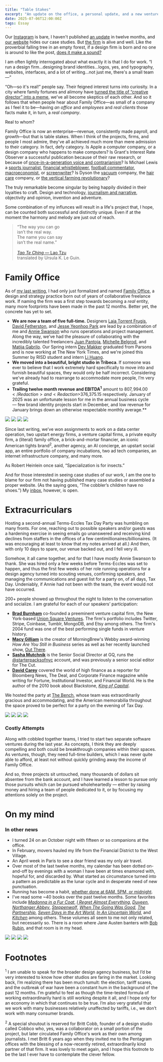 ```yaml
---
title: "Table Stakes"
excerpt: "An update on the office, a personal update, and a new venture."
date: 2025-07-06T12:00:00Z
tags: Essay
---
```


Our [Instagram](https://instagram.com/familyoffice.is) is bare, I haven't published [an update](https://diegosegura.me/posts/2024-06-30/) in twelve months, and [our website](https://familyoffice.is) hides our case studies. But [the firm](https://familyoffice.is) is alive and well. Like the proverbial falling tree in an empty forest, if a design firm is born and no one is around to like the post, [does it make a sound?](https://en.wikipedia.org/wiki/If_a_tree_falls_in_a_forest_and_no_one_is_around_to_hear_it,_does_it_make_a_sound%3F) 

I am often lightly interrogated about what exactly it is that I do for work. “I run a design firm...designing brand identities...logos, yes, and typography, websites, interfaces, and a lot of writing...not just me, there's a small team—”

“Oh—so it's real!” people say. Their feigned interest turns into curiosity. In a city where family fortunes and alimony have [turned the title of “creative director” into a meme](https://www.instagram.com/p/DKxWl36vz2s/?utm_source=ig_web_copy_link&igsh=YnQ2cXFzMm9nMzU2), we've all become skeptics of each other. And so it follows that when people hear about Family Office—as small of a company as I feel it to be—having _an office_ and _employees_ and _real clients_ those facts make it, in turn, a _real company_.

Real to whom?

Family Office is now an enterprise—revenue, consistently made payroll, and growth—but that is table stakes. When I think of the projects, firms, and people I most admire, they've all achieved much more than mere admission to their category. In fact, defy category. Is Apple a computer company, or a design company who happens to make computers?  Is Grant's Interest Rate Observer a successful publication because of their raw research, or because of [once-in-a-generation voice and contrarianism](https://www.institutionalinvestor.com/article/2bsw43jnxobb1k7rq8b28/culture/jim-grant-is-a-wall-street-cult-hero-does-it-matter-if-hes-often-wrong)? Is Michael Lewis a [sports journalist](https://en.wikipedia.org/wiki/Moneyball:_The_Art_of_Winning_an_Unfair_Game), [financial whistleblower](https://en.wikipedia.org/wiki/Liar%27s_Poker), [football commentator](https://en.wikipedia.org/wiki/The_Blind_Side:_Evolution_of_a_Game), [macroeconomist](https://en.wikipedia.org/wiki/The_Big_Short), or [screenwriter](https://en.wikipedia.org/wiki/Category:Films_based_on_works_by_Michael_Lewis)? Is Dyson the [vacuum](https://www.youtube.com/watch?v=IDkNqXUh5_M) company, the [hair care](https://www.wsj.com/articles/airwrap-dyson-hair-styler-sensation-cost-2aaadba4) company, or [the vertical farming revolutionary](https://www.dyson.co.uk/discover/sustainability/farming/dyson-farming-hvgs)?

The truly remarkable become singular by being happily divided in their loyalties to craft. Design and technology, [journalism and narrative](https://en.wikipedia.org/wiki/Creative_nonfiction), objectivity and opinion, invention and adventure. 

Some combination of my influnces will result in a life's project that, I hope, can be counted both successful and distinctly unique. Even if at the moment the harmony and melody are just out of reach. 

> “The way you can go  
isn’t the real way.  
The name you can say  
isn’t the real name.”  
> <br /> 
> [_Tao Te Ching_ — Lao Tzu](https://wesleyac.com/dao/refs/leguin1998.pdf)   
translated by Ursula K. Le Guin.  

# Family Office

As of <a href="https://diegosegura.me/posts/2024-06-30/">my last writing</a>, I had only just formalized and named <a href="https://familyoffice.is">Family Office</a>, a design and strategy practice born out of years of collaborative freelance work. If naming the firm was a first step towards becoming a _real_ entity, many more footprints have been made in the past 12 months. Better yet, the concrete has yet to set.

- **We are now a team of five full-time.** Designers <a href="https://www.linkedin.com/in/laiatorrentfrugis/">Laia Torrent Frugis</a>, <a href="https://www.linkedin.com/in/davidgfetherston/">David Fetherston</a>, and <a href="https://www.linkedin.com/in/yeonhoop/">Jesse Yeonhoo Park</a> are lead by a combination of me and <a href="https://www.linkedin.com/in/annie-swanson/">Annie Swanson</a> who runs operations and project management. Along the way, we’ve had the pleasure of collaborating with the incredibly talented freelancers [Juan Pantoja](https://www.juanpantoja.com), [Michelle Belgrod](https://michellebelgrod.com), and [Matija Gabrilo](https://mgabrilo.work). Our Spring intern [Dev Makker](https://www.devmakkermakesthings.com) graduated from Parsons and is now working at The New York Times, and we're joined this Summer by RISD student and intern [Li Huang](https://lihuang.space).
- **We moved into a beautiful, bright studio in Tribeca**. If someone was ever to believe that I work extremely hard specifically to move into and furnish beautiful spaces, they would only be half incorrect. Considering we’ve already had to rearrange to accommodate more people, I’m very grateful.
- **Trailing twelve month revenue and EBITDA<sup>1</sup>** amount to <Redaction>$807,994.00</Redaction> and <Redaction>$376,375.15</Redaction> respectively. January of 2025 was an unfortunate lesson for me in the annual business cycle — few brand identity projects start in December, and low revenue for January brings down an otherwise respectable monthly average.**

<div class="grid grid-cols-1 md:grid-cols-2 gap-2 py-8">
<img class="w-full h-[520px] rounded-md object-cover" src="/public/2025-07-06/office-table.jpeg" />
<img class="w-full h-[520px] rounded-md object-cover" src="/public/2025-07-06/office-desks.jpeg" />
<img class="w-full h-[520px] rounded-md object-cover" src="/public/2025-07-06/office-display.jpeg" />
<img class="w-full h-[520px] rounded-md object-cover" src="/public/2025-07-06/office-annie.jpeg" />
</div>

Since last writing, we’ve won assignments to work on a data center operation, two upstart energy firms, a venture capital firms, a private equity firm, a (literal) family office, a brick-and-mortar financier, an iconic American tights brand<sup>2</sup>, another agency, an AI concierge, an upstart social app, an entire portfolio of company incubations, two ad tech companies, an internet infrastructure company, and many more.

As Robert Heinlein once said, “Specialization is for insects.”

And for those interested in seeing case studies of our work, I am the one to blame for our firm not having published many case studies or assembled a proper website. (As the saying goes, “The cobbler’s children have no shoes.”) My [inbox](mailto:diego@familyoffice.is), however, is open.

# Extracurriculars



Hosting a second-annual Terms-Eccles Tax Day Party was humbling on many fronts. For one, reaching out to possible speakers and/or guests was a hardening exercise in seeing emails go unanswered and receiving kind declines from staffers in the offices of a few centimillionaires/billionaires. (It was encouraging at least to know that my notes arrived at all.) And then, with only 10 days to spare, our venue backed out, and I fell very ill.

Somehow, it all came together, and for that I have mostly Annie Swanson to thank. She was hired only a few weeks before Terms-Eccles was set to happen, and thus the first few weeks of her role running operations for a design agency turned into scouting venues, confirming speakers, and managing the communications and guest list for a party on, of all days, Tax Day. Undeniably, if Annie had not been with the team, the event would not have occurred.

200+ people showed up throughout the night to listen to the conversation and socialize. I am grateful for each of our speakers’ participation:

- **[Brad Burnham](https://www.usv.com/people/brad-burnham/)** co-founded a preeminent venture capital firm, the New York-based [Union Square Ventures](https://www.usv.com/). The firm's portfolio includes Twitter, Stripe, Coinbase, Tumblr, MongoDB, and Etsy among others. The firm's 2004 fund was one of the best performing single funds in venture history.
- **[Macy Gilliam](https://www.instagram.com/macyagilliam/?hl=en)** is the creator of MorningBrew's Webby award-winning  _How Are You Still in Business_ series as well as her recently launched show, [Out There](https://www.youtube.com/playlist?list=PLflRwNbXC3ZchTO_f6yF9lJXnudZjvM4d).
- **[Sasha Mutchnik](https://www.instagram.com/sash.fm/?hl=en)** is the Senior Social Director at GQ, runs the [@starterpacksofnyc](https://www.instagram.com/starterpacksofnyc/?hl=en) account, and was previously a senior social editor for The Cut.
- **[David Carey](https://king-of-capital.com/whats-the-book-about/about-the-authors/)** covered the world of high finance as a reporter for Bloomberg News, The Deal, and Corporate Finance magazine while writing for Fortune, Institutional Investor, and Financial World. He is the author of the 2010 book about Blackstone, _[King of Capital](https://www.amazon.com/King-Capital-Remarkable-Schwarzman-Blackstone/dp/B08XLJ8XRQ)_.

We hosted the party at [The Bench](https://wethebench.com), whose team was extraordinarily gracious and accommodating, and the American memorabilia throughout the space proved to be perfect for a party on the evening of Tax Day.

<div class="grid grid-cols-1 md:grid-cols-2 gap-2 py-8">
<img class="w-full h-[520px] rounded-md object-cover" src="/public/2025-07-06/001976880016.jpg" />
<img class="w-full h-[520px] rounded-md object-cover" src="/public/2025-07-06/IMG_7503.jpeg" />
<img class="w-full h-[520px] rounded-md object-cover" src="/public/2025-07-06/001976930009.jpg" />
<img class="w-full h-[520px] rounded-md object-cover" src="/public/2025-07-06/001976930030.jpg" />
</div>

### Costly Attempts

Along with cobbled together teams, I tried to start two separate software ventures during the last year. As concepts, I think they are deeply compelling and both could be breakthrough companies within their spaces. As ventures, though, they need full-time builders, which I was never quite able to afford, at least not without quickly grinding away the income of Family Office.

And so, three projects sit untouched, many thousands of dollars sit absentee from the bank account, and I have learned a lesson to pursue only those pursuits which can be pursued wholeheartedly — either by raising money and hiring a team of people dedicated to it, or by focusing my attentions solely on the project.

# On my mind


### In other news

- I turned 24 on an October night with fifteen or so companions at the office.
- In February, movers hauled my life from the Financial District to the West Village.
- An April week in Paris to see a dear friend was my only air travel.
- Over most of the last twelve months, my calendar has been dotted on-and-off by evenings with <Redaction>a woman I have been at times enamored with, hopeful for, and discarded by. What started as circumstance turned into a pattern as predictable as the lunar cycle and in desperate need of new punctuation.</Redaction>
- Running has become a habit, <a href="https://strava.app.link/kC0Q7rjWMUb">whether done at 6AM, 5PM, or midnight</a>.
- I've read some ~40 books over the past twelve months. Some favorites include <a href="https://en.wikipedia.org/wiki/Madonna_in_a_Fur_Coat">*Madonna in a Fur Coat*</a>, <a href="https://www.simonandschuster.com/books/I-Regret-Almost-Everything/Keith-McNally/9781668017647">*I Regret Almost Everything*</a>, <a href="https://www.ebay.com/itm/276204363750">*Duveen*</a>, <a href="https://en.wikipedia.org/wiki/Northanger_Abbey">*Northanger Abbey*</a>, <a href="https://en.wikipedia.org/wiki/Steppenwolf_(novel)">*Steppenwolf*</a>, <a href="https://www.penguinrandomhouse.com/books/736963/when-the-going-was-good-by-graydon-carter-with-james-fox/">*When The Going Was Good*</a>, <a href="https://www.nytimes.com/2008/10/12/books/review/Anders-t.html">*The Partnership*</a>, <a href="https://books.google.com/books/about/Seven_Days_In_The_Art_World.html?id=RL3W5NrVCb4C&source=kp_book_description">*Seven Days in the Art World*</a>, <a href="https://www.penguinrandomhouse.com/books/158625/in-an-uncertain-world-by-robert-e-rubin-and-jacob-weisberg/">*In An Uncertain World*</a>, and <a href="https://en.wikipedia.org/wiki/Kitchen_(novel)">*Kitchen*</a> among others. These volumes all seem to me not only related, but necessarily so. There is a room where Jane Austen banters with <a href="https://en.wikipedia.org/wiki/Robert_Rubin">Bob Rubin</a>, and that room is in my head.

<div class="grid grid-cols-1 md:grid-cols-2 gap-2 py-8">
<img class="w-full h-[520px] rounded-md object-cover" src="/public/2025-07-06/life-trip.jpeg" />
<img class="w-full h-[520px] rounded-md object-cover" src="/public/2025-07-06/life-painting.jpeg" />
<img class="w-full h-[520px] rounded-md object-cover" src="/public/2025-07-06/life-neighborhood.jpeg" />
<img class="w-full h-[520px] rounded-md object-cover" src="/public/2025-07-06/life-snapshot.jpeg" />
</div>

# Footnotes

<sup>1</sup> I am unable to speak for the broader design agency business, but I’d be very interested to know how other studios are faring in the market. Looking back, I’m realizing there has been much tumult: the election, tariff scares, and the outbreak of war have been a constant hum in the background of the past 12 months. I’m grateful to feel as though the time-tested formula of working extraordinarily hard is still working despite it all, and I hope only for an economy in which that continues to be true. I’m also very grateful that we work with many businesses relatively unaffected by tariffs, i.e., we don’t work with many consumer brands.

<sup>2</sup> A special shoutout is reserved for <Redaction>Britt Cobb</Redaction>, founder of a design studio called <Redaction>Cobbco</Redaction> who, yes, was a collaborator on a small portion of the project, but later circulated Family Office's work as their own among journalists. I met <Redaction>Britt</Redaction> 6 years ago when they invited me to the <Redaction>Pentagram</Redaction> offices with the blessing of a now-recently retired, extraordinarily kind partner of that firm. It was lovely to meet again, and I hope this footnote to be the last I ever have to contemplate the clever fellow.
